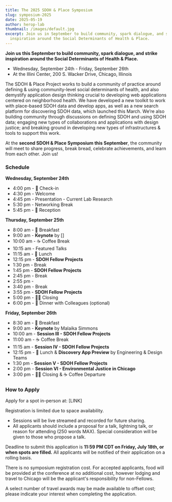 ```yaml
---
title: The 2025 SDOH & Place Symposium
slug: symposium-2025
date: 2025-05-19
author: herop-lab
thumbnail: /images/default.jpg
excerpt: Join us in September to build community, spark dialogue, and strike
  inspiration around the Social Determinants of Health & Place.
---
```

**Join us this September to build community, spark dialogue, and strike inspiration around the Social Determinants of Health & Place.**

* Wednesday, September 24th - Friday, September 26th
* At the Illini Center, 200 S. Wacker Drive, Chicago, Illinois

The SDOH & Place Project works to build a community of practice around defining & using community-level social determinants of health, and also demystify application design thinking crucial to developing web applications centered on neighborhood health. We have developed a new toolkit to work with place-based SDOH data and develop apps, as well as a new search platform for discovering SDOH data, which launched this March. We’re also building community through discussions on defining SDOH and using SDOH data; engaging new types of collaborations and applications with design justice; and breaking ground in developing new types of infrastructures & tools to support this work.

At the **second SDOH & Place Symposium this September**, the community will meet to share progress, break bread, celebrate achievements, and learn from each other. Join us! 

### Schedule

**Wednesday, September 24th**

* 4:00 pm - 🏁 Check-in
* 4:30 pm - Welcome
* 4:45 pm - Presentation - Current Lab Research 
* 5:30 pm - Networking Break
* 5:45 pm - 🎉 Reception

**Thursday, September 25th**

* 8:00 am -  🥐 Breakfast
* 9:00 am - **Keynote** by \[]
* 10:00 am - ☕ Coffee Break
* 10:15 am - Featured Talks
* 11:15 am - 🥗 Lunch
* 12:15 pm -  **SDOH Fellow Projects**
* 1:30 pm - Break
* 1:45 pm - **SDOH Fellow Projects**
* 2:45 pm - Break
* 2:55 pm - 
* 3:40 pm - Break
* 3:55 pm - **SDOH Fellow Projects**
* 5:00 pm - 👋🏽 Closing
* 6:00 pm - 🍱 Dinner with Colleagues (optional)

**Friday, September 26th**

* 8:30 am -  🥐 Breakfast
* 9:00 am - **Keynote** by Malaika Simmons
* 10:00 am - **Session III - SDOH Fellow Projects**
* 11:00 am - ☕ Coffee Break 
* 11:15 am - **Session IV - SDOH Fellow Projects**
* 12:15 pm - 🥗 Lunch & **Discovery App Preview** by Engineering & Design Teams
* 1:30 pm - **Session V - SDOH Fellow Projects**
* 2:00 pm - **Session VI - Environmental Justice in Chicago**
* 3:00 pm - 👋🏽 Closing & ☕ Coffee Departure

### How to Apply

Apply for a spot in-person at: [](<>)\[LINK]

[](<>)Registration is limited due to space availability.

* Sessions will be live streamed and recorded for future sharing.
* All applicants should include a proposal for a talk, lightning talk, or reason for attending (250 words MAX). Special consideration will be given to those who propose a talk. 

Deadline to submit this application is **11:59 PM CDT on Friday, July 18th, or when spots are filled.** All applicants will be notified of their application on a rolling basis. 

There is no symposium registration cost. For accepted applicants, food will be provided at the conference at no additional cost, however lodging and travel to Chicago will be the applicant's responsibility for non-Fellows. 

A select number of travel awards may be made available to offset cost; please indicate your interest when completing the application.
